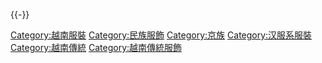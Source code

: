 {{Catmore|越服}}
{{-}}
[[Category:越南服裝|Category:越南服裝]]
[[Category:民族服飾|Category:民族服飾]]
[[Category:京族|Category:京族]]
[[Category:汉服系服裝|Category:汉服系服裝]]
[[Category:越南傳統|Category:越南傳統]]
[[Category:越南傳統服飾|Category:越南傳統服飾]]